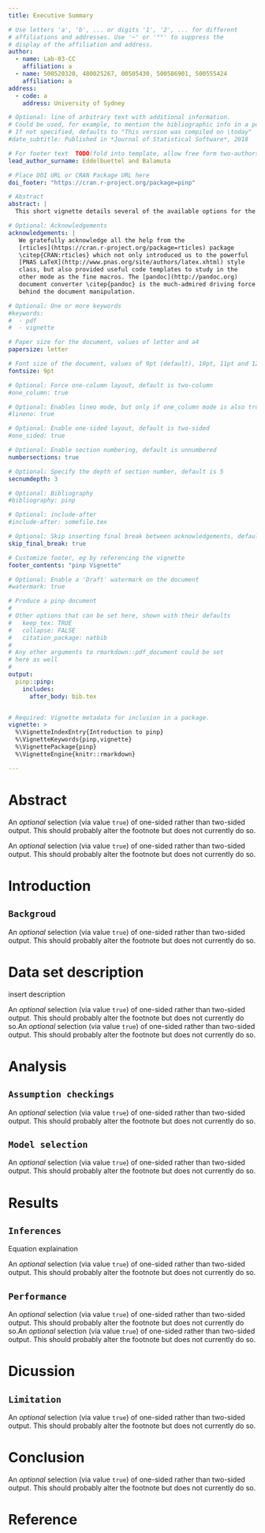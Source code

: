 ---
title: Executive Summary 

# Use letters 'a', 'b', ... or digits '1', '2', ... for different
# affiliations and addresses. Use '~' or '""' to suppress the
# display of the affiliation and address.
author:
  - name: Lab-03-CC
    affiliation: a
  - name: 500520320, 480025267, 00505430, 500586901, 500555424
    affiliation: a
address:
  - code: a
    address: University of Sydney

# Optional: line of arbitrary text with additional information.
# Could be used, for example, to mention the bibliographic info in a post-print.
# If not specified, defaults to "This version was compiled on \today"
#date_subtitle: Published in *Journal of Statistical Software*, 2018

# For footer text  TODO(fold into template, allow free form two-authors)
lead_author_surname: Eddelbuettel and Balamuta

# Place DOI URL or CRAN Package URL here
doi_footer: "https://cran.r-project.org/package=pinp"

# Abstract
abstract: |
  This short vignette details several of the available options for the `pinp` pdf vignette template. 

# Optional: Acknowledgements
acknowledgements: |
   We gratefully acknowledge all the help from the
   [rticles](https://cran.r-project.org/package=rticles) package
   \citep{CRAN:rticles} which not only introduced us to the powerful
   [PNAS LaTeX](http://www.pnas.org/site/authors/latex.xhtml) style
   class, but also provided useful code templates to study in the
   other mode as the fine macros. The [pandoc](http://pandoc.org)
   document converter \citep{pandoc} is the much-admired driving force
   behind the document manipulation.

# Optional: One or more keywords
#keywords:
#  - pdf
#  - vignette

# Paper size for the document, values of letter and a4
papersize: letter

# Font size of the document, values of 9pt (default), 10pt, 11pt and 12pt
fontsize: 9pt

# Optional: Force one-column layout, default is two-column
#one_column: true

# Optional: Enables lineo mode, but only if one_column mode is also true
#lineno: true

# Optional: Enable one-sided layout, default is two-sided
#one_sided: true

# Optional: Enable section numbering, default is unnumbered
numbersections: true

# Optional: Specify the depth of section number, default is 5
secnumdepth: 3

# Optional: Bibliography 
#bibliography: pinp

# Optional: include-after
#include-after: somefile.tex

# Optional: Skip inserting final break between acknowledgements, default is false
skip_final_break: true

# Customize footer, eg by referencing the vignette
footer_contents: "pinp Vignette"

# Optional: Enable a 'Draft' watermark on the document
#watermark: true

# Produce a pinp document
# 
# Other options that can be set here, shown with their defaults
#   keep_tex: TRUE
#   collapse: FALSE
#   citation_package: natbib
#
# Any other arguments to rmarkdown::pdf_document could be set 
# here as well
#
output:
  pinp::pinp:
    includes:
      after_body: bib.tex


# Required: Vignette metadata for inclusion in a package.
vignette: >
  %\VignetteIndexEntry{Introduction to pinp}
  %\VignetteKeywords{pinp,vignette}
  %\VignettePackage{pinp}
  %\VignetteEngine{knitr::rmarkdown}

---
# Abstract 

An _optional_ selection (via value `true`) of one-sided rather than
two-sided output. This should probably alter the footnote but does not
currently do so.

An _optional_ selection (via value `true`) of one-sided rather than
two-sided output. This should probably alter the footnote but does not
currently do so.





# Introduction 
## `Backgroud`


An _optional_ selection (via value `true`) of one-sided rather than
two-sided output. This should probably alter the footnote but does not
currently do so.




# Data set description 

insert description

An _optional_ selection (via value `true`) of one-sided rather than
two-sided output. This should probably alter the footnote but does not
currently do so.An _optional_ selection (via value `true`) of one-sided rather than
two-sided output. This should probably alter the footnote but does not
currently do so.




# Analysis 
## `Assumption checkings` 
An _optional_ selection (via value `true`) of one-sided rather than
two-sided output. This should probably alter the footnote but does not
currently do so.

## `Model selection`
An _optional_ selection (via value `true`) of one-sided rather than
two-sided output. This should probably alter the footnote but does not
currently do so.









# Results

## `Inferences `

Equation explaination

An _optional_ selection (via value `true`) of one-sided rather than
two-sided output. This should probably alter the footnote but does not
currently do so.

## `Performance `
An _optional_ selection (via value `true`) of one-sided rather than
two-sided output. This should probably alter the footnote but does not
currently do so.An _optional_ selection (via value `true`) of one-sided rather than
two-sided output. This should probably alter the footnote but does not
currently do so.









# Dicussion 

## `Limitation`
An _optional_ selection (via value `true`) of one-sided rather than
two-sided output. This should probably alter the footnote but does not
currently do so.








# Conclusion 
 An _optional_ selection (via value `true`) of one-sided rather than
two-sided output. This should probably alter the footnote but does not
currently do so.
 
 
 
 
 
 


# Reference




<!-- Acknowledgements, and References, are automatically typeset after this -->
